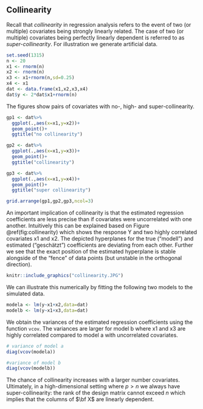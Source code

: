 ## Collinearity

Recall that *collinearity* in regression analysis refers to the event of two (or multiple) covariates being strongly linearly related. The case of two (or multiple) covariates being perfectly linearly dependent is referred to as *super-collinearity*. For illustration we generate artificial data.
```r
set.seed(1315)
n <- 20
x1 <- rnorm(n)
x2 <- rnorm(n)
x3 <- x1+rnorm(n,sd=0.25)
x4 <- x1
dat <- data.frame(x1,x2,x3,x4)
dat$y <- 2*dat$x1+rnorm(n)
```

The figures show pairs of covariates with no-, high- and super-collinearity.

```r
gp1 <- dat%>%
  ggplot(.,aes(x=x1,y=x2))+
  geom_point()+
  ggtitle("no collinearity")

gp2 <- dat%>%
  ggplot(.,aes(x=x1,y=x3))+
  geom_point()+
  ggtitle("collinearity")

gp3 <- dat%>%
  ggplot(.,aes(x=x1,y=x4))+
  geom_point()+
  ggtitle("super collinearity")

grid.arrange(gp1,gp2,gp3,ncol=3)
```

An important implication of collinearity is that the estimated regression coefficients are less precise than if covariates were uncorrelated with one another. Intuitively this can be explained based on Figure \@ref(fig:collinearity) which shows the response Y and two highly correlated covariates x1 and x2. The depicted hyperplanes for the true ("modell") and estimated ("geschätzt") coefficients are deviating from each other. Further we see that the exact position of the estimated hyperplane is stable alongside of the "fence" of data points (but unstable in the orthogonal direction).

```r
knitr::include_graphics("collinearity.JPG")
```

We can illustrate this numerically by fitting the following two models to the simulated data.

```r
modela <- lm(y~x1+x2,data=dat)
modelb <- lm(y~x1+x3,data=dat)
```

We obtain the variances of the estimated regression coefficients using the function `vcov`. The variances are larger for model b where x1 and x3 are highly correlated compared to model a with uncorrelated covariates.

```r
# variance of model a
diag(vcov(modela))

#variance of model b
diag(vcov(modelb))
```

The chance of collinearity increases with a larger number covariates. Ultimately, in a high-dimensional setting where $p>n$ we always have super-collinearity: the rank of the design matrix cannot exceed $n$ which implies that the columns of $\bf X$ are linearly dependent. 